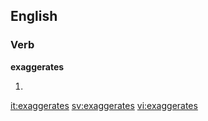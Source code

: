 
==English==

===Verb===
'''exaggerates'''

# {{third-person singular of|[[exaggerate]]}}

[[it:exaggerates]]
[[sv:exaggerates]]
[[vi:exaggerates]]